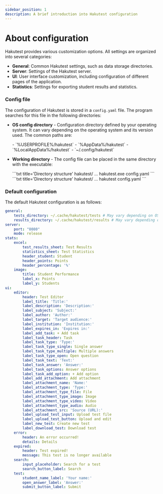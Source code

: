 ```yaml
---
sidebar_position: 1
description: A brief introduction into Hakutest configuration
---
```



# About configuration

Hakutest provides various customization options. All settings are organized into several categories:

-   **General**: Common Hakutest settings, such as data storage directories.
-   **Server**: Settings of the Hakutest server.
-   **UI**: User interface customization, including configuration of different pages of the application.
-   **Statistics**: Settings for exporting student results and statistics.

### Config file

The configuration of Hakutest is stored in a `config.yaml` file. The program searches for this file in the following directories:

-   **OS config directory** - Configuration directory defined by your operating system. It can vary depending on the operating system and its version used. The common paths are:
    
    <Tabs>
        <TabItem value="windows" label="Windows" default>
            -   `%USERPROFILE%/hakutest`
            -   `%AppData%/hakutest`
            -   `%LocalAppData%/hakutest`
        </TabItem>
        <TabItem value="unix" label="Linux/macOS">
            -   `~/.config/hakutest`
        </TabItem>
    </Tabs>

-   **Working directory** - The config file can be placed in the same directory with the executable:

    <Tabs>
        <TabItem value="windows" label="Windows" default>
            ```txt title='Directory structure'
            hakutest/
                ...
                hakutest.exe
                config.yaml
            ```
        </TabItem>
        <TabItem value="unix" label="Linux/macOS">
            ```txt title='Directory structure'
            hakutest/
                ...
                hakutest
                config.yaml
            ```
        </TabItem>
    </Tabs>

### Default configuration

The default Hakutest configuration is as follows:

```yaml title='config.yaml'
general:
    tests_directory: ~/.cache/hakutest/tests # May vary depending on OS
    results_directory: ~/.cache/hakutest/results # May vary depending on OS
server:
    port: "8080"
    mode: release
stats:
    excel:
        test_results_sheet: Test Results
        statistics_sheet: Test Statistics
        header_student: Student
        header_points: Points
        header_percentage: '%'
    image:
        title: Student Performance
        label_x: Points
        label_y: Students
ui:
    editor:
        header: Test Editor
        label_title: 'Title:'
        label_description: 'Description:'
        label_subject: 'Subject:'
        label_author: 'Author:'
        label_target: 'Target audience:'
        label_institution: 'Institution:'
        label_expires_in: 'Expires in:'
        label_add_task: + Add task
        label_task_header: Task
        label_task_type: 'Type:'
        label_task_type_single: Single answer
        label_task_type_multiple: Multiple answers
        label_task_type_open: Open question
        label_task_text: 'Text:'
        label_task_answer: 'Answer:'
        label_task_options: Answer options
        label_task_add_option: + Add option
        label_add_attachment: Add attachment
        label_attachment_name: 'Name:'
        label_attachment_type: 'Type:'
        label_attachment_type_file: File
        label_attachment_type_image: Image
        label_attachment_type_video: Video
        label_attachment_type_audio: Audio
        label_attachment_src: 'Source (URL):'
        label_upload_test_input: Upload test file
        label_upload_test_button: Upload and edit
        label_new_test: Create new test
        label_download_test: Download test
    error:
        header: An error occurred!
        details: Details
    expired:
        header: Test expired!
        message: This test is no longer available
    search:
        input_placeholder: Search for a test
        search_button_label: Search
    test:
        student_name_label: 'Your name:'
        open_answer_label: 'Answer:'
        submit_button_label: Submit
```
